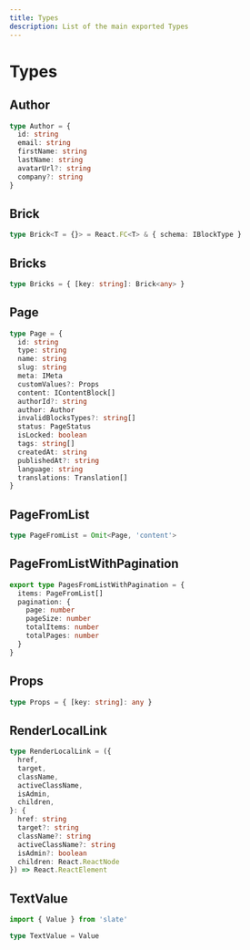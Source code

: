 ```yaml
---
title: Types
description: List of the main exported Types
---
```


# Types

## Author

```ts
type Author = {
  id: string
  email: string
  firstName: string
  lastName: string
  avatarUrl?: string
  company?: string
}
```

## Brick

```ts
type Brick<T = {}> = React.FC<T> & { schema: IBlockType }
```

## Bricks

```ts
type Bricks = { [key: string]: Brick<any> }
```

## Page

```ts
type Page = {
  id: string
  type: string
  name: string
  slug: string
  meta: IMeta
  customValues?: Props
  content: IContentBlock[]
  authorId?: string
  author: Author
  invalidBlocksTypes?: string[]
  status: PageStatus
  isLocked: boolean
  tags: string[]
  createdAt: string
  publishedAt?: string
  language: string
  translations: Translation[]
}
```

## PageFromList

```ts
type PageFromList = Omit<Page, 'content'>
```

## PageFromListWithPagination

```ts
export type PagesFromListWithPagination = {
  items: PageFromList[]
  pagination: {
    page: number
    pageSize: number
    totalItems: number
    totalPages: number
  }
}
```

## Props

```ts
type Props = { [key: string]: any }
```

## RenderLocalLink

```ts
type RenderLocalLink = ({
  href,
  target,
  className,
  activeClassName,
  isAdmin,
  children,
}: {
  href: string
  target?: string
  className?: string
  activeClassName?: string
  isAdmin?: boolean
  children: React.ReactNode
}) => React.ReactElement
```

## TextValue

```ts
import { Value } from 'slate'

type TextValue = Value
```
